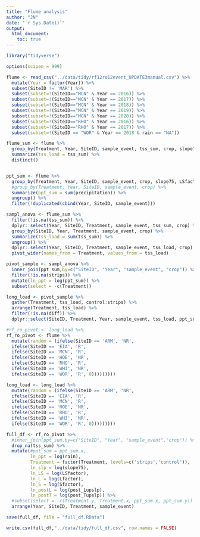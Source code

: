 ```yaml
---
title: "Flume analysis"
author: "JN"
date: "`r Sys.Date()`"
output: 
  html_document: 
    toc: true
---
```


```r

library("tidyverse")

options(scipen = 999)

flume <- read_csv("../data/tidy/rf12ro12event_UPDATE3manual.csv") %>%
  mutate(Year = factor(Year)) %>%
  subset(SiteID != 'MAR') %>%
  subset(subset=!(SiteID=="MCN" & Year == 2016)) %>%
  subset(subset=!(SiteID=="MCN" & Year == 2017)) %>%
  subset(subset=!(SiteID=="MCN" & Year == 2018)) %>%
  subset(subset=!(SiteID=="MCN" & Year == 2019)) %>%
  subset(subset=!(SiteID=="MCN" & Year == 2020)) %>%
  subset(subset=!(SiteID=="RHO" & Year == 2016)) %>%
  subset(subset=!(SiteID=="RHO" & Year == 2017)) %>%
  subset(subset=!(SiteID == "WOR" & Year == 2018 & rain == "NA"))

```

```r
flume_sum <- flume %>%
  group_by(Treatment, Year, SiteID, sample_event, tss_sum, crop, slope75, LSfactor, Lfactor, Sfactor, C_factor, K_factor, post_Lupslp, post_Tupslp, pre_Lupslp) %>%
  summarize(tss_load = tss_sum) %>%
  distinct() 


ppt_sum <- flume %>%
  group_by(Treatment, Year, SiteID, sample_event, crop, slope75, LSfactor, Lfactor, Sfactor, C_factor, K_factor, post_Lupslp, post_Tupslp, pre_Lupslp) %>%
  #group_by(Treatment, Year, SiteID, sample_event, crop) %>%
  summarize(ppt_sum = sum(precipitation)) %>%
  ungroup() %>%
  filter(!duplicated(cbind(Year, SiteID, sample_event)))

```


```r
sampl_anova <- flume_sum %>%
  filter(!is.na(tss_sum)) %>%
  dplyr::select(Year, SiteID, Treatment, sample_event, tss_sum, crop) %>%
  group_by(SiteID, Year, Treatment, sample_event, crop) %>%
  summarize(tss_load = sum(tss_sum)) %>% 
  ungroup() %>%
  dplyr::select(Year, SiteID, Treatment, sample_event, tss_load, crop) %>%
  pivot_wider(names_from = Treatment, values_from = tss_load)

pivot_sample <- sampl_anova %>%
  inner_join(ppt_sum,by=c("SiteID", "Year", "sample_event", "crop")) %>%
  filter(!is.na(strips)) %>%
  mutate(ln_ppt = log(ppt_sum)) %>%
  subset(select = -c(Treatment))

long_load <- pivot_sample %>%
  gather(Treatment, tss_load, control:strips) %>%
  arrange(Treatment, tss_load) %>%
  filter(!is.na(diff)) %>%
  dplyr::select(SiteID, Treatment, Year, sample_event, tss_load, ppt_sum, crop)

```


```r
#rf_ro_pivot <- long_load %>%
rf_ro_pivot <- flume %>%
  mutate(random = (ifelse(SiteID == 'ARM', 'NR',
  ifelse(SiteID == 'EIA', 'R',
  ifelse(SiteID == 'MCN', 'R', 
  ifelse(SiteID == 'HOE', 'NR',
  ifelse(SiteID == 'RHO', 'R',
  ifelse(SiteID == 'WHI', 'NR',
  ifelse(SiteID == 'WOR', 'R', 0)))))))))

long_load <- long_load %>%
  mutate(random = (ifelse(SiteID == 'ARM', 'NR',
  ifelse(SiteID == 'EIA', 'R',
  ifelse(SiteID == 'MCN', 'R', 
  ifelse(SiteID == 'HOE', 'NR',
  ifelse(SiteID == 'RHO', 'R',
  ifelse(SiteID == 'WHI', 'NR',
  ifelse(SiteID == 'WOR', 'R', 0)))))))))
```

```r
full_df <- rf_ro_pivot %>%
  #inner_join(ppt_sum,by=c("SiteID", "Year", "sample_event","crop")) %>%
  drop_na(tss_sum) %>%
  mutate(#ppt_sum = ppt_sum.x,
         ln_ppt = log(rain),
         Treatment = factor(Treatment, levels=c('strips','control')),
         ln_slp = log(slope75),
         ln_LS = log(LSfactor),
         ln_L = log(Lfactor),
         ln_S = log(Sfactor),
         ln_postL = log(post_Lupslp),
         ln_postT = log(post_Tupslp)) %>%
  #subset(select = -c(Treatment.y, Treatment.x, ppt_sum.x, ppt_sum.y)) %>%
  arrange(Year, SiteID, Treatment, sample_event)

save(full_df, file = "full_df.RData")

write.csv(full_df,"../data/tidy/full_df.csv", row.names = FALSE)

```
